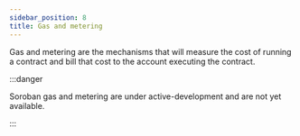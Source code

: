 ```yaml
---
sidebar_position: 8
title: Gas and metering
---
```


Gas and metering are the mechanisms that will measure the cost of running a
contract and bill that cost to the account executing the contract.

:::danger

Soroban gas and metering are under active-development and are not yet available.

:::
